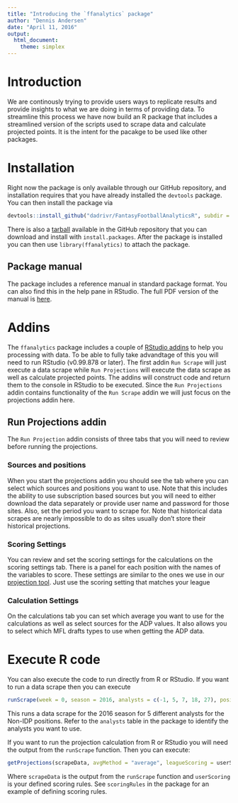 ```yaml
---
title: "Introducing the `ffanalytics` package"
author: "Dennis Andersen"
date: "April 11, 2016"
output: 
  html_document:
    theme: simplex
---
```


# Introduction
We are continously trying to provide users ways to replicate results and provide insights to what we are doing in terms of providing data. To streamline this process we have now build an R package that includes a streamlined version of the scripts used to scrape data and calculate projected points. It is the intent for the pacakge to be used like other packages. 

# Installation
Right now the package is only available through our GitHub repository, and installation requires that you have already installed the `devtools` package. You can then install the package via
```r
devtools::install_github("dadrivr/FantasyFootballAnalyticsR", subdir = "RPackage/ffanalytics")
```
There is also a [tarball](https://github.com/dadrivr/FantasyFootballAnalyticsR/tree/master/RPackage) available in the GitHub repository that you can download and install with `install.packages`. After the package is installed you can then use `library(ffanalytics)` to attach the package.

## Package manual
The package includes a reference manual in standard package format. You can also find this in the help pane in RStudio. The full PDF version of the manual is [here](https://github.com/dadrivr/FantasyFootballAnalyticsR/blob/master/RPackage/ffanalytics/ffanalytics.pdf).

# Addins
The `ffanalytics` package includes a couple of [RStudio addins](http://rstudio.github.io/rstudioaddins/) to help you processing with data. To be able to fully take advandtage of this you will need to run RStudio (v0.99.878 or later). The first addin `Run Scrape` will just execute a data scrape while `Run Projections` will execute the data scrape as well as calculate projected points. The addins will construct code and return them to the console in RStudio to be executed. Since the `Run Projections` addin contains functionality of the `Run Scrape` addin we will just focus on the projections addin here.

## Run Projections addin
The `Run Projection` addin consists of three tabs that you will need to review before running the projections. 

### Sources and positions
When you start the projections addin you should see the tab where you can select which sources and positions you want to use. Note that this includes the ability to use subscription based sources but you will need to either download the data separately or provide user name and password for those sites. Also, set the period you want to scrape for. Note that historical data scrapes are nearly impossible to do as sites usually don't store their historical projections.

### Scoring Settings
You can review and set the scoring settings for the calculations on the scoring settings tab. There is a panel for each position with the names of the variables to score. These settings are similar to the ones we use in our [projection tool](http://apps.fantasyfootballanalytics.net/projections). Just use the scoring setting that matches your league

### Calculation Settings
On the calculations tab you can set which average you want to use for the calculations as well as select sources for the ADP values. It also allows you to select which MFL drafts types to use when getting the ADP data. 

# Execute R code
You can also execute the code to run directly from R or RStudio. If you want to run a data scrape then you can execute
```r
runScrape(week = 0, season = 2016, analysts = c(-1, 5, 7, 18, 27), positions = c("QB", "RB", "WR", "TE", "K", "DST"))
```

This runs a data scrape for the 2016 season for 5 different analysts for the Non-IDP positions. Refer to the `analysts` table in the package to identify the analysts you want to use.

If you want to run the projection calculation from R or RStudio you will need the output from the `runScrape` function. Then you can execute:
```r
getProjections(scrapeData, avgMethod = "average", leagueScoring = userScoring, teams = 12, format = "standard", mflMocks = -1, mflLeagues = -1, adpSources = c("CBS", "ESPN", "FFC", "MFL", "NFL"))
```

Where `scrapeData` is the output from the `runScrape` function and `userScoring` is your defined scoring rules. See `scoringRules` in the package for an example of defining scoring rules.
